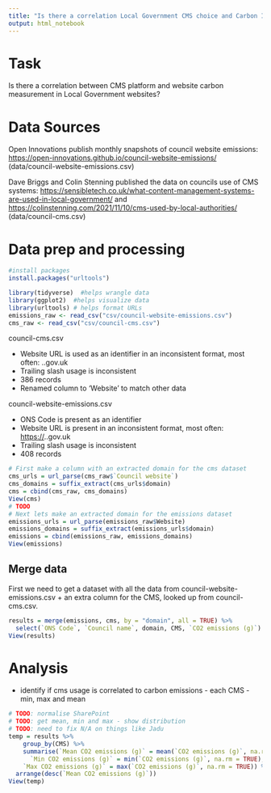 ```yaml
---
title: "Is there a correlation Local Government CMS choice and Carbon Impact?"
output: html_notebook
---
```


# Task

Is there a correlation between CMS platform and website carbon measurement in Local Government websites?

# Data Sources

Open Innovations publish monthly snapshots of council website emissions: <https://open-innovations.github.io/council-website-emissions/> (data/council-website-emissions.csv)

Dave Briggs and Colin Stenning published the data on councils use of CMS systems: <https://sensibletech.co.uk/what-content-management-systems-are-used-in-local-government/> and <https://colinstenning.com/2021/11/10/cms-used-by-local-authorities/> (data/council-cms.csv)

# Data prep and processing

```r
#install packages
install.packages("urltools") 

```

```r
library(tidyverse)  #helps wrangle data
library(ggplot2)  #helps visualize data
library(urltools) # helps format URLs
emissions_raw <- read_csv("csv/council-website-emissions.csv")
cms_raw <- read_csv("csv/council-cms.csv")
```

council-cms.csv

-   Website URL is used as an identifier in an inconsistent format, most often: <subdomain>.<council>.gov.uk
-   Trailing slash usage is inconsistent
-   386 records
-   Renamed column to 'Website' to match other data

council-website-emissions.csv

-   ONS Code is present as an identifier
-   Website URL is present in an inconsistent format, most often: <https://><subdomain>.<council>.gov.uk
-   Trailing slash usage is inconsistent
-   408 records

```r
# First make a column with an extracted domain for the cms dataset
cms_urls = url_parse(cms_raw$`Council website`)
cms_domains = suffix_extract(cms_urls$domain)
cms = cbind(cms_raw, cms_domains)
View(cms)
# TODO
# Next lets make an extracted domain for the emissions dataset
emissions_urls = url_parse(emissions_raw$Website)
emissions_domains = suffix_extract(emissions_urls$domain)
emissions = cbind(emissions_raw, emissions_domains)
View(emissions)
```

## Merge data

First we need to get a dataset with all the data from council-website-emissions.csv + an extra column for the CMS, looked up from council-cms.csv.

```r
results = merge(emissions, cms, by = "domain", all = TRUE) %>%
  select(`ONS Code`, `Council name`, domain, CMS, `CO2 emissions (g)`)
View(results)

```

# Analysis

-   identify if cms usage is correlated to carbon emissions - each CMS - min, max and mean

```r
# TODO: normalise SharePoint
# TODO: get mean, min and max - show distribution
# TODO: need to fix N/A on things like Jadu
temp = results %>%
	group_by(CMS) %>%
	summarise(`Mean CO2 emissions (g)` = mean(`CO2 emissions (g)`, na.rm = TRUE),
	  `Min CO2 emissions (g)` = min(`CO2 emissions (g)`, na.rm = TRUE),
    `Max CO2 emissions (g)` = max(`CO2 emissions (g)`, na.rm = TRUE)) %>%
  arrange(desc(`Mean CO2 emissions (g)`))
View(temp)
```
